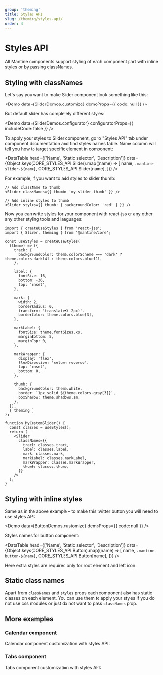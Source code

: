 ```yaml
---
group: 'theming'
title: Styles API
slug: /theming/styles-api/
order: 4
---
```



# Styles API

All Mantine components support styling of each component part with inline styles or by passing classNames.

## Styling with classNames

Let's say you want to make <GatsbyLink to="/core/slider/">Slider</GatsbyLink> component look something like this:

<Demo data={SliderDemos.customize} demoProps={{ code: null }} />

But default slider has completely different styles:

<Demo data={SliderDemos.configurator} configuratorProps={{ includeCode: false }} />

To apply your styles to Slider component, go to "Styles API" tab under component documentation and find
styles names table. Name column will tell you how to target specific element in component:

<DataTable
  head={['Name', 'Static selector', 'Description']}
  data={Object.keys(CORE_STYLES_API.Slider).map((name) => [
    name,
    `.mantine-slider-${name}`,
    CORE_STYLES_API.Slider[name],
  ])}
/>

For example, if you want to add styles to slider thumb:

```tsx
// Add className to thumb
<Slider classNames={{ thumb: 'my-slider-thumb' }} />

// Add inline styles to thumb
<Slider styles={{ thumb: { backgroundColor: 'red' } }} />
```

Now you can write styles for your component with <GatsbyLink to="/theming/react-jss/">react-jss</GatsbyLink>
or any other any other styling tools and languages:

```tsx
import { createUseStyles } from 'react-jss';
import { Slider, theming } from '@mantine/core';

const useStyles = createUseStyles(
  (theme) => ({
    track: {
      backgroundColor: theme.colorScheme === 'dark' ? theme.colors.dark[4] : theme.colors.blue[1],
    },

    label: {
      fontSize: 16,
      bottom: -36,
      top: 'unset',
    },

    mark: {
      width: 2,
      borderRadius: 0,
      transform: 'translateX(-2px)',
      borderColor: theme.colors.blue[3],
    },

    markLabel: {
      fontSize: theme.fontSizes.xs,
      marginBottom: 5,
      marginTop: 0,
    },

    markWrapper: {
      display: 'flex',
      flexDirection: 'column-reverse',
      top: 'unset',
      bottom: 0,
    },

    thumb: {
      backgroundColor: theme.white,
      border: `1px solid ${theme.colors.gray[3]}`,
      boxShadow: theme.shadows.sm,
    },
  }),
  { theming }
);

function MyCustomSlider() {
  const classes = useStyles();
  return (
    <Slider
      classNames={{
        track: classes.track,
        label: classes.label,
        mark: classes.mark,
        markLabel: classes.markLabel,
        markWrapper: classes.markWrapper,
        thumb: classes.thumb,
      }}
    />
  );
}
```

## Styling with inline styles

Same as in the above example – to make this twitter button you will need to use styles API:

<Demo data={ButtonDemos.customize} demoProps={{ code: null }} />

Styles names for button component:

<DataTable
  head={['Name', 'Static selector', 'Description']}
  data={Object.keys(CORE_STYLES_API.Button).map((name) => [
    name,
    `.mantine-button-${name}`,
    CORE_STYLES_API.Button[name],
  ])}
/>

Here extra styles are required only for root element and left icon:

<Demo data={ButtonDemos.customize} />

## Static class names

Apart from `classNames` and `styles` props each component also has static classes on each element.
You can use them to apply your styles if you do not use css modules or just do not want to pass `classNames` prop.

## More examples

### Calendar component

<GatsbyLink to="/dates/calendar/">Calendar</GatsbyLink> component customization with styles API:

<Demo data={CalendarDemos.stylesApi} />

### Tabs component

<GatsbyLink to="/core/tabs/">Tabs</GatsbyLink> component customization with styles API:

<Demo data={TabsDemos.stylesApi} />
